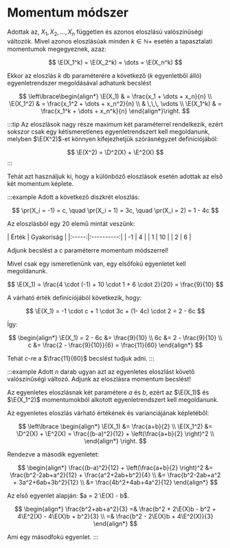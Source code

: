 # Momentum módszer

Adottak az, $X_1, X_2, \dots, X_n$ független és azonos eloszlású valószínűségi változók. Mivel azonos eloszlásúak minden
$k \in \mathbb{N}+$ esetén a tapasztalati momentumok megegyeznek, azaz:

$$
\E(X_1^k) = \E(X_2^k) = \dots = \E(X_n^k)
$$

Ekkor az eloszlás $k$ db paraméterére a következő ($k$ egyenletből álló) egyenletrendszer megoldásával adhatunk becslést

$$
\left\lbrace\begin{align*}
\E(X_1) & = \frac{x_1 + \dots + x_n}{n} \\
\E(X_1^2) & = \frac{x_1^2 + \dots + x_n^2}{n} \\
& \,\,\, \vdots \\
\E(X_1^k) & = \frac{x_1^k + \dots + x_n^k}{n}
\end{align*}\right.
$$

:::tip
Az eloszlások nagy része maximum két paraméterrel rendelkezik, ezért sokszor csak egy kétismeretlenes egyenletrendszert
kell megoldanunk, melyben $\E(X^2)$-et könnyen kifejezhetjük szórásnégyzet definíciójából:

$$
\E(X^2) = \D^2(X) + \E^2(X)
$$
:::

Tehát azt használjuk ki, hogy a különböző eloszlások esetén adottak az első két momentum képlete.

:::example
Adott a következő diszkrét eloszlás:

$$
\pr(X_i = -1) = c, \quad \pr(X_i = 1) = 3c, \quad \pr(X_i = 2) = 1 - 4c
$$

Az eloszlásból egy 20 elemű mintát veszünk:

<div className="show-table">
    | Érték | Gyakoriság |
    |:-----:|:----------:|
    | -1    | 4          |
    | 1     | 10         |
    | 2     | 6          |
</div>

Adjunk becslést a $c$ paraméterre momentum módszerrel!

Mivel csak egy ismeretlenünk van, egy elsőfokú egyenletet kell megoldanunk.

$$
\E(X_1) = \frac{4 \cdot (-1) + 10 \cdot 1 + 6 \cdot 2}{20} = \frac{9}{10}
$$

A várható érték definíciójából következik, hogy:

$$
\E(X_1) = -1 \cdot c + 1 \cdot 3c + (1- 4c) \cdot 2 = 2 - 6c
$$

Így:

$$
\begin{align*}
\E(X_1) = 2 - 6c &= \frac{9}{10} \\
6c &= 2 - \frac{9}{10} \\
c &= \frac{2 - \frac{9}{10}}{6} = \frac{11}{60}
\end{align*}
$$


Tehát $c$-re a $\frac{11}{60}$ becslést tudjuk adni.
:::


:::example
Adott $n$ darab ugyan azt az egyenletes eloszlást követő valószínűségi változó. Adjunk az eloszlásra momentum becslést!

Az egyenletes eloszlásnak két paramétere $a$ és $b$, ezért az $\E(X_1)$ és $\E(X_1^2)$ momentumokból alkotott
egyenletrendszert kell megoldanunk.

Az egyenletes eloszlás várható értékének és varianciájának képletéből:

$$
\left\lbrace \begin{align*}
\E(X_1) &= \frac{a+b}{2}  \\
\E(X_1^2) &= \D^2(X) + \E^2(X) = \frac{(b-a)^2}{12} + \left(\frac{a+b}{2} \right)^2 \\
\end{align*} \right.
$$

Rendezve a második egyenletet:

$$
\begin{align*}
\frac{(b-a)^2}{12} + \left(\frac{a+b}{2} \right)^2
&= \frac{b^2-2ab+a^2}{12} + \frac{a^2+2ab+b^2}{4} \\
&= \frac{b^2-2ab+a^2 + 3a^2+6ab+3b^2}{12} \\
&= \frac{4b^2+4ab+4a^2}{12}
\end{align*}
$$

Az első egyenlet alapján: $a = 2 \E(X) - b$.

$$
\begin{align*}
 \frac{b^2+ab+a^2}{3}
=& \frac{b^2 + 2\E(X)b - b^2 + 4\E^2(X) - 4\E(X)b + b^2}{3} \\
=& \frac{b^2 - 2\E(X)b + 4\E^2(X)}{3}
\end{align*}
$$

Ami egy másodfokú egyenlet.
:::
